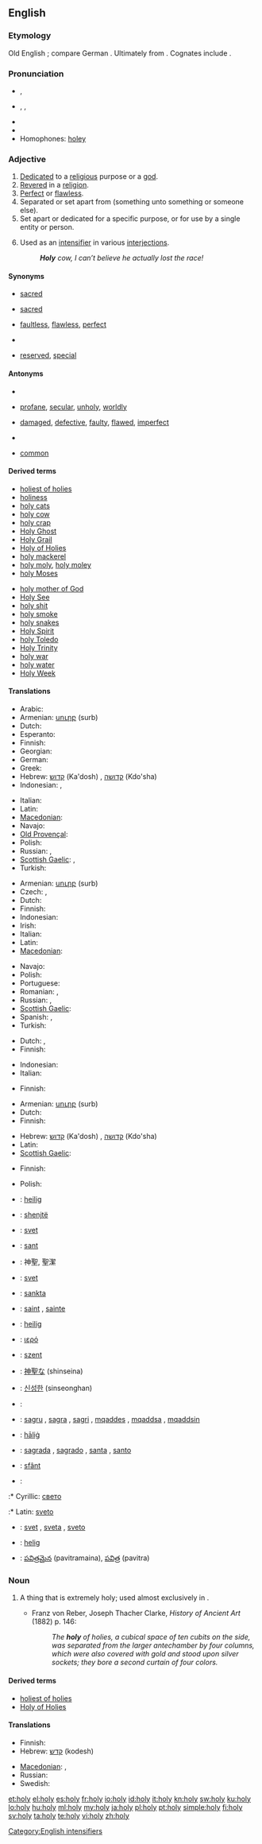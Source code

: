 {{also|hộ lý|holly}}
==English==

===Etymology===
Old English {{term|halig|lang=ang}}; compare German {{term|heilige|lang=de}}. Ultimately from {{proto|Indo-European|ieh₂ǵ-|lang=en}}. Cognates include {{etyl|grc|-}} {{term|ἅγιος|lang=grc|tr=hagios}}.

===Pronunciation===
* {{a|US}} {{IPA|/ˈhəʊli/}}, {{SAMPA|/"h@Uli/}}
* {{a|US}} {{enPR|hōʹlē}}, {{IPA|/ˈhoʊli/}}, {{SAMPA|/"hoUli/}}
* {{audio|en-us-holy.ogg|Audio (US)}}
* {{rhymes|əʊli}}
* Homophones: [[holey]]

===Adjective===
{{en-adj|holier|holiest}}

# [[dedicated|Dedicated]] to a [[religious]] purpose or a [[god]].
# [[revere|Revered]] in a [[religion]].
# [[perfect|Perfect]] or [[flawless]].
# Separated or set apart from (something unto something or someone else).
# Set apart or dedicated for a specific purpose, or for use by a single entity or person.
# {{context|slang}} Used as an [[intensifier]] in various [[interjection]]s.
#: '''''Holy''' cow, I can’t believe he actually lost the race!''

====Synonyms====
* {{sense|dedicated to a religious purpose or a god}} [[sacred]]
* {{sense|revered in a religion}} [[sacred]]
* {{sense|perfect, flawless}} [[faultless]], [[flawless]], [[perfect]]
* {{sense|separated or set apart from something}}
* {{sense|set apart or dedicated for a specific purpose}} [[reserved]], [[special]]

====Antonyms====
* {{sense|dedicated to a religious purpose or a god}}
* {{sense|revered in a religion}} [[profane]], [[secular]], [[unholy]], [[worldly]]
* {{sense|perfect, flawless}} [[damaged]], [[defective]], [[faulty]], [[flawed]], [[imperfect]]
* {{sense|separated or set apart from something}}
* {{sense|set apart or dedicated for a specific purpose}} [[common]]

====Derived terms====
{{rel-top|terms derived from ''holy''}}
* [[holiest of holies]]<!--belongs both here and under the noun-->
* [[holiness]]
* [[holy cats]]
* [[holy cow]]
* [[holy crap]]
* [[Holy Ghost]]
* [[Holy Grail]]
* [[Holy of Holies]]<!--belongs both here and under the noun-->
* [[holy mackerel]]
* [[holy moly]], [[holy moley]]
* [[holy Moses]]
{{rel-mid}}
* [[holy mother of God]]
* [[Holy See]]
* [[holy shit]]
* [[holy smoke]]
* [[holy snakes]]
* [[Holy Spirit]]
* [[holy Toledo]]
* [[Holy Trinity]]
* [[holy war]]
* [[holy water]]
* [[Holy Week]]
<!--these are derived from "holiness":
* [[His Holiness]]
* [[Your Holiness]]
-->
{{rel-bottom}}

====Translations====
{{trans-top|dedicated to a religious purpose}}
* Arabic: {{t|ar|مقدس|m|tr=muqaddas|alt=مُقَدَّس|sc=Arab}}
* Armenian: [[սուրբ]] (surb)
* Dutch: {{t+|nl|heilig}}
* Esperanto: {{t-|eo|sankta|xs=Esperanto}}
* Finnish: {{t+|fi|pyhä}}
* Georgian: {{t-|ka|წმინდა|tr=cminda|sc=Geor|xs=Georgian}}
* German: {{t+|de|heilig}}
* Greek: {{t+|el|άγιος|tr=aghios}}
* Hebrew: [[קדוש]] (Ka'dosh) {{m}}, [[קדושה]] (Kdo'sha) {{f}}
* Indonesian: {{t-|id|kudus|xs=Indonesian}}, {{t-|id|keramat|xs=Indonesian}}
{{trans-mid}}
* Italian: {{t+|it|sacro}}
* Latin: {{t+|la|sacer}}
* [[Macedonian]]: {{t-|mk|свет|m|tr=svet}}
* Navajo: {{tø|nv|diyin}}
* [[Old Provençal]]: {{tø|pro|sant}}
* Polish: {{t+|pl|święty|m}}
* Russian: {{t+|ru|священный|tr=sv'aš'énnyj}}, {{t+|ru|святой|tr=sv'atój}}
* [[Scottish Gaelic]]: {{t-|gd|naomh|xs=Scottish Gaelic}},  {{t-|gd|coisrigte|xs=Scottish Gaelic}}
* Turkish: {{t+|tr|kutsal}}
{{trans-bottom}}

{{trans-top|revered in a religion}}
* Armenian: [[սուրբ]] (surb)
* Czech: {{t-|cs|svatý|m}}, {{t-|cs|posvátný|m}}
* Dutch: {{t+|nl|heilig}}
* Finnish: {{t+|fi|pyhä}}
* Indonesian: {{t-|id|keramat|xs=Indonesian}}
* Irish: {{t|ga|naofa|xs=Irish}}
* Italian: {{t+|it|santo}}
* Latin: {{t+|la|sanctus}}
* [[Macedonian]]: {{t-|mk|свет|m|tr=svet}}
{{trans-mid}}
* Navajo: {{tø|nv|diyin}}
* Polish: {{t+|pl|święty|m}}
* Portuguese: {{t+|pt|sagrado|m}}
* Romanian: {{t-|ro|sfânt}},  {{t-|ro|sânt}}
* Russian: {{t+|ru|священный|tr=sv'aš'énnyj}}, {{t+|ru|святой|tr=sv'atój}}
* [[Scottish Gaelic]]: {{t-|gd|naomh|xs=Scottish Gaelic}}
* Spanish: {{t+|es|santo|m}}, {{t-|es|santa|f}}
* Turkish: {{t+|tr|kutsal}}
{{trans-bottom}}

{{trans-top|flawless}}
* Dutch: {{t|nl|foutloos}}, {{qualifier|in expression: ... huisje}} {{t+|nl|heilig}}
* Finnish: {{t+|fi|pyhä}}
{{trans-mid}}
* Indonesian: {{t+|id|suci|xs=Indonesian}}
* Italian: {{t+|it|immacolato}}
{{trans-bottom}}

{{trans-top|separated from or set apart}}
* Finnish: {{t|fi|pyhitetty}}
{{trans-mid}}
{{trans-bottom}}

{{trans-top|dedicated for a specific purpose}}
* Armenian: [[սուրբ]] (surb)
* Dutch: {{t+|nl|heilig}}
* Finnish: {{t|fi|pyhitetty}}
{{trans-mid}}
* Hebrew: [[קדוש]] (Ka'dosh) {{m}}, [[קדושה]] (Kdo'sha) {{f}}
* Latin: {{t+|la|sacer}}
* [[Scottish Gaelic]]: {{t-|gd|coisrigte|xs=Scottish Gaelic}}
{{trans-bottom}}

{{trans-top|slang intensifier}}
* Finnish: {{t+|fi|pyhä}}
{{trans-mid}}
* Polish: {{t+|pl|święty|m}}
{{trans-bottom}}

{{checktrans-top}}
* {{ttbc|af}}: [[heilig]]
* {{ttbc|sq}}: [[shenjtë]]
* {{ttbc|bs}}: [[svet]]
* {{ttbc|ca}}: [[sant]]
* {{ttbc|zh}}: 神聖, 聖潔
* {{ttbc|hr}}: [[svet]]
* {{ttbc|eo}}: [[sankta]]
* {{ttbc|fr}}: [[saint]] {{m}}, [[sainte]] {{f}}
* {{ttbc|de}}: [[heilig]]
* {{ttbc|el}}: [[ιερό]]
* {{ttbc|Hungarian}}: [[szent]]
* {{ttbc|ja}}: [[神聖な]] (shinseina)
* {{ttbc|ko}}: [[신성한]] (sinseonghan)
{{trans-mid}}
* {{ttbc|ku}}: {{ku-Arab|[[پیرۆز]]}}
* {{ttbc|mi}}: [[sagru]] {{m}}, [[sagra]] {{f}}, [[sagri]] {{p}}, [[mqaddes]] {{m}}, [[mqaddsa]] {{f}}, [[mqaddsin]] {{p}}
* {{ttbc|ang}}: [[halig|hāliġ]]
* {{ttbc|pt}}: [[sagrada]] {{f}}, [[sagrado]] {{m}}, [[santa]] {{f}}, [[santo]] {{m}}
* {{ttbc|ro}}: [[sfânt]]
* {{ttbc|sr}}:
:* Cyrillic: [[свето]] {{n}}
:* Latin: [[sveto]] {{n}}
* {{ttbc|sl}}: [[svet]] {{m}}, [[sveta]] {{f}}, [[sveto]] {{n}}
* {{ttbc|sv}}: [[helig]]
* {{ttbc|te}}: [[పవిత్రమైన]] (pavitramaina), [[పవిత్ర]] (pavitra)
{{trans-bottom}}

===Noun===
{{en-noun|holies}}

# {{archaic}} A thing that is extremely holy; used almost exclusively in {{term|Holy of Holies}}.
#* Franz von Reber, Joseph Thacher Clarke, ''History of Ancient Art'' (1882) p. 146:
#*: ''The '''holy''' of holies, a cubical space of ten cubits on the side, was separated from the larger antechamber by four columns, which were also covered with gold and stood upon silver sockets; they bore a second curtain of four colors.''

====Derived terms====
* [[holiest of holies]]
* [[Holy of Holies]]

====Translations====
{{trans-top|holy thing}}
* Finnish: {{t+|fi|pyhä}}
* Hebrew: [[קדש]] (kodesh)
{{trans-mid}}
* [[Macedonian]]: {{t-|mk|светиња|f|tr=svétinja}},  {{t|mk|светост|f|tr=svétost}}
* Russian: {{t+|ru|святыня|f|tr=sv'atýn'a}}
* Swedish: {{t|sv|helgedom}}
{{trans-bottom}}

[[Category:English intensifiers]]

[[et:holy]]
[[el:holy]]
[[es:holy]]
[[fr:holy]]
[[io:holy]]
[[id:holy]]
[[it:holy]]
[[kn:holy]]
[[sw:holy]]
[[ku:holy]]
[[lo:holy]]
[[hu:holy]]
[[ml:holy]]
[[my:holy]]
[[ja:holy]]
[[pl:holy]]
[[pt:holy]]
[[simple:holy]]
[[fi:holy]]
[[sv:holy]]
[[ta:holy]]
[[te:holy]]
[[vi:holy]]
[[zh:holy]]